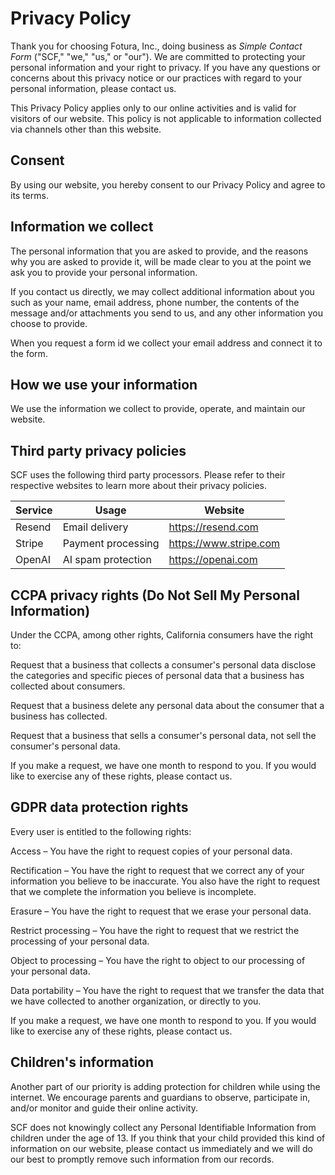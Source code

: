 # Privacy Policy

Thank you for choosing Fotura, Inc., doing business as _Simple Contact Form_ ("SCF," "we," "us," or "our"). We are committed to protecting your personal information and your right to privacy. If you have any questions or concerns about this privacy notice or our practices with regard to your personal information, please contact us.

This Privacy Policy applies only to our online activities and is valid for visitors
of our website. This policy is not applicable to information collected via channels other than this website.

## Consent

By using our website, you hereby consent to our Privacy Policy and agree to its terms.

## Information we collect

The personal information that you are asked to provide, and the reasons why you are asked to provide it, will be made clear to you at the point we ask you to provide your personal information.

If you contact us directly, we may collect additional information about you such as your name, email address, phone number, the contents of the message and/or attachments you send to us, and any other information you choose to provide.

When you request a form id we collect your email address and connect it to the form.

## How we use your information

We use the information we collect to provide, operate, and maintain our website.

## Third party privacy policies

SCF uses the following third party processors. Please refer to their respective websites to learn more about their privacy policies.

| Service  | Usage              | Website                  |
| -------- | ------------------ | ------------------------ |
| Resend   | Email delivery     | https://resend.com       |
| Stripe   | Payment processing | https://www.stripe.com   |
| OpenAI   | AI spam protection | https://openai.com       |

## CCPA privacy rights (Do Not Sell My Personal Information)

Under the CCPA, among other rights, California consumers have the right to:

Request that a business that collects a consumer's personal data disclose the categories and specific pieces of personal data that a business has collected about consumers.

Request that a business delete any personal data about the consumer that a business has collected.

Request that a business that sells a consumer's personal data, not sell the consumer's personal data.

If you make a request, we have one month to respond to you. If you would like to exercise any of these rights, please contact us.

## GDPR data protection rights

Every user is entitled to the following rights:

Access – You have the right to request copies of your personal data.

Rectification – You have the right to request that we correct any of your information you believe to be inaccurate. You also have the right to request that we complete the information you believe is incomplete.

Erasure – You have the right to request that we erase your personal data.

Restrict processing – You have the right to request that we restrict the processing of your personal data.

Object to processing – You have the right to object to our processing of your personal data.

Data portability – You have the right to request that we transfer the data that we have collected to another organization, or directly to you.

If you make a request, we have one month to respond to you. If you would like to exercise any of these rights, please contact us.

## Children's information

Another part of our priority is adding protection for children while using the internet. We encourage parents and guardians to observe, participate in, and/or monitor and guide their online activity.

SCF does not knowingly collect any Personal Identifiable Information from children under the age of 13. If you think that your child provided this kind of information on our website, please contact us immediately and we will do our best to promptly remove such information from our records.
